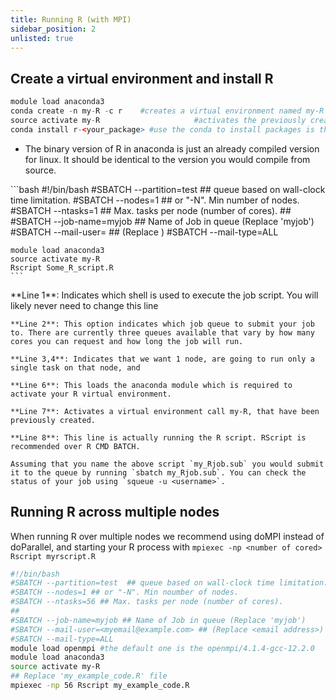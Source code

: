 ```yaml
---
title: Running R (with MPI)
sidebar_position: 2
unlisted: true
---
```



## Create a virtual environment and install R 
```R
module load anaconda3
conda create -n my-R -c r    #creates a virtual environment named my-R and installs R with some common packages
source activate my-R                     #activates the previously created virtual environment with R installed
conda install r-<your_package> #use the conda to install packages is the recommended way, but look up any packages to see if there is any specific channel that they must use. please see https://anaconda.org/search

```

- The binary version of R in anaconda is just an already compiled version for linux. It should be identical to the version you would compile from source.





<Tabs>
  
  <TabItem value="Serial R SLURM Script" label="Serial R SLURM Script" default>
    ```bash
    #!/bin/bash
    #SBATCH --partition=test  ## queue based on wall-clock time limitation.
    #SBATCH --nodes=1 ## or "-N". Min number of nodes.
    #SBATCH --ntasks=1 ## Max. tasks per node (number of cores).
    ##
    #SBATCH --job-name=myjob ## Name of Job in queue (Replace 'myjob')
    #SBATCH --mail-user=<myemail@ucmerced.edu> ## (Replace <email address>)
    #SBATCH --mail-type=ALL

    module load anaconda3
    source activate my-R
    Rscript Some_R_script.R
    ```

  
  </TabItem>
  
  <TabItem value="Explanation" label="SLURM Script Explanation">
  **Line 1**: Indicates which shell is used to execute the job script. You will likely never need to change this line

    **Line 2**: This option indicates which job queue to submit your job to. There are currently three queues available that vary by how many cores you can request and how long the job will run.

    **Line 3,4**: Indicates that we want 1 node, are going to run only a single task on that node, and

    **Line 6**: This loads the anaconda module which is required to activate your R virtual environment.

    **Line 7**: Activates a virtual environment call my-R, that have been previously created.

    **Line 8**: This line is actually running the R script. RScript is recommended over R CMD BATCH.

    Assuming that you name the above script `my_Rjob.sub` you would submit it to the queue by running `sbatch my_Rjob.sub`. You can check the status of your job using `squeue -u <username>`.
  

  </TabItem>

 
</Tabs>

## Running R across multiple nodes 

When running R over multiple nodes we recommend using doMPI instead of doParallel, and starting your R process with `mpiexec -np <number of cored> Rscript myrscript.R`

```bash
#!/bin/bash
#SBATCH --partition=test  ## queue based on wall-clock time limitation.
#SBATCH --nodes=1 ## or "-N". Min noumber of nodes.
#SBATCH --ntasks=56 ## Max. tasks per node (number of cores).
##
#SBATCH --job-name=myjob ## Name of Job in queue (Replace 'myjob')
#SBATCH --mail-user=<myemail@example.com> ## (Replace <email address>)
#SBATCH --mail-type=ALL
module load openmpi #the default one is the openmpi/4.1.4-gcc-12.2.0
module load anaconda3
source activate my-R
## Replace 'my_example_code.R' file
mpiexec -np 56 Rscript my_example_code.R
```

